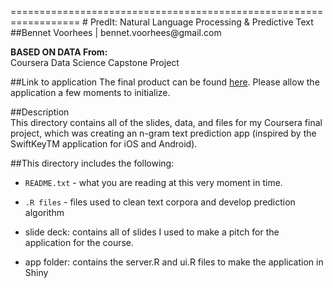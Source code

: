 
==================================================================
# PredIt: Natural Language Processing & Predictive Text
##Bennet Voorhees | bennet.voorhees@gmail.com

**BASED ON DATA From:**  
Coursera Data Science Capstone Project  

##Link to application
The final product can be found [here](http://bit.ly/1QN3v5x). Please allow the application a few moments to initialize. 

##Description  
This directory contains all of the slides, data, and files for my Coursera final project, which was creating an n-gram text prediction app (inspired by the SwiftKeyTM application for iOS and Android). 

##This directory  includes the following:

- `README.txt` - what you are reading at this very moment in time. 

- `.R files` - files used to clean text corpora and develop prediction algorithm

- slide deck: contains all of slides I used to make a pitch for the application for the course.  

- app folder: contains the server.R and ui.R files to make the application in Shiny
